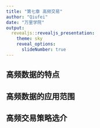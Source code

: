 ```yaml
---
title: "第七章 高频交易"
author: "Qiufei"
date: "万里学院"
output:
  revealjs::revealjs_presentation:
    theme: sky
    reveal_options:
      slideNumber: true
---
```


## 高频数据的特点 ##

## 高频数据的应用范围  ##

## 高频交易策略选介 ##

